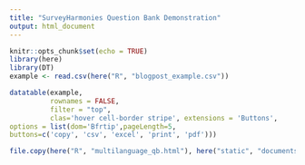 ```yaml
---
title: "SurveyHarmonies Question Bank Demonstration"
output: html_document
---
```


```r
knitr::opts_chunk$set(echo = TRUE)
library(here)
library(DT)
example <- read.csv(here("R", "blogpost_example.csv"))

```

```r
datatable(example, 
          rownames = FALSE,
          filter = "top",
          clas='hover cell-border stripe', extensions = 'Buttons',
options = list(dom='Bfrtip',pageLength=5,
buttons=c('copy', 'csv', 'excel', 'print', 'pdf')))
```

```r
file.copy(here("R", "multilanguage_qb.html"), here("static", "documents", "multilanguage_qb.html"), overwrite=TRUE)
```

